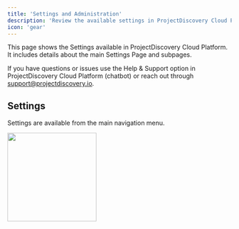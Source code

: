 ```yaml
---
title: 'Settings and Administration'
description: 'Review the available settings in ProjectDiscovery Cloud Platform'
icon: 'gear'
---
```


This page shows the Settings available in ProjectDiscovery Cloud Platform. It includes details about the main Settings Page and subpages.

<Tip>If you have questions or issues use the Help & Support option in ProjectDiscovery Cloud Platform (chatbot) or reach out through support@projectdiscovery.io.</Tip>

## Settings

Settings are available from the main navigation menu.

<Frame caption="Settings">
 <img height="200" src="/images/SettingsPage-GA.png" />
